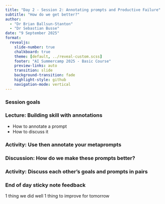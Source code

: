 ```yaml
---
title: "Day 2 - Session 2: Annotating prompts and Productive Failure"
subtitle: "How do we get better?"
author: 
  - "Dr Brian Ballsun-Stanton"
  - "Dr Sebastian Busse"
date: "9 September 2025"
format:
  revealjs:
    slide-number: true
    chalkboard: true
    theme: [default, ../reveal-custom.scss]
    footer: "AI Summercamp 2025 - Basic Course"
    preview-links: auto
    transition: slide
    background-transition: fade
    highlight-style: github
    navigation-mode: vertical
---
```


### Session goals


### Lecture: Building skill with annotations
- How to annotate a prompt
- How to discuss it

### Activity: Use then annotate your metaprompts

### Discussion: How do we make these prompts better?

### Activity: Discuss each other's goals and prompts in pairs

### End of day sticky note feedback
1 thing we did well
1 thing to improve for tomorrow